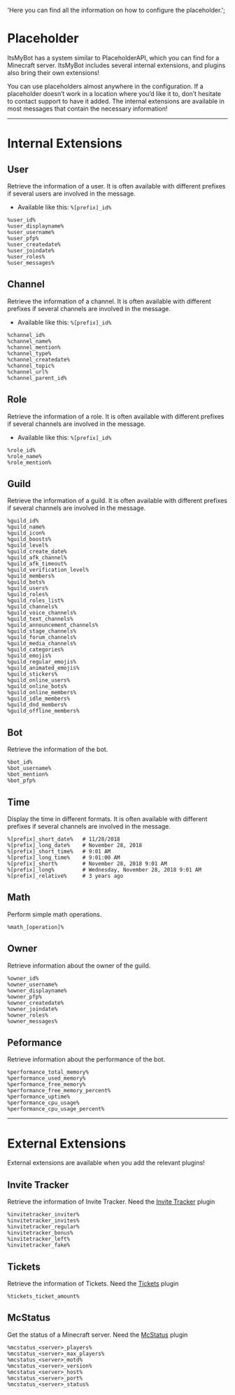   'Here you can find all the information on how to configure the placeholder.';

# Placeholder
ItsMyBot has a system similar to PlaceholderAPI, which you can find for a Minecraft server. ItsMyBot includes several internal extensions, and plugins also bring their own extensions!

You can use placeholders almost anywhere in the configuration. If a placeholder doesn’t work in a location where you’d like it to, don’t hesitate to contact support to have it added. The internal extensions are available in most messages that contain the necessary information!

--- 

# Internal Extensions

## User
Retrieve the information of a user. It is often available with different prefixes if several users are involved in the message.

- Available like this: `%[prefix]_id%`

```
%user_id%
%user_displayname%
%user_username%
%user_pfp%
%user_createdate%
%user_joindate%
%user_roles%
%user_messages%
```

## Channel
Retrieve the information of a channel. It is often available with different prefixes if several channels are involved in the message.

- Available like this: `%[prefix]_id%`

```
%channel_id%
%channel_name%
%channel_mention%
%channel_type%
%channel_createdate%
%channel_topic%
%channel_url%
%channel_parent_id%
```

## Role
Retrieve the information of a role. It is often available with different prefixes if several channels are involved in the message.

- Available like this: `%[prefix]_id%`

```
%role_id%
%role_name%
%role_mention%
```

## Guild
Retrieve the information of a guild. It is often available with different prefixes if several channels are involved in the message.

```
%guild_id%
%guild_name%
%guild_icon%
%guild_boosts%
%guild_level%
%guild_create_date%
%guild_afk_channel%
%guild_afk_timeout%
%guild_verification_level%
%guild_members%
%guild_bots%
%guild_users%
%guild_roles%
%guild_roles_list%
%guild_channels%
%guild_voice_channels%
%guild_text_channels%
%guild_announcement_channels%
%guild_stage_channels%
%guild_forum_channels%
%guild_media_channels%
%guild_categories%
%guild_emojis%
%guild_regular_emojis%
%guild_animated_emojis%
%guild_stickers%
%guild_online_users%
%guild_online_bots%
%guild_online_members%
%guild_idle_members%
%guild_dnd_members%
%guild_offline_members%
```

## Bot
Retrieve the information of the bot.

```
%bot_id%
%bot_username%
%bot_mention%
%bot_pfp%
```

## Time
Display the time in different formats. It is often available with different prefixes if several channels are involved in the message.

```
%[prefix]_short_date%   # 11/28/2018
%[prefix]_long_date%    # November 28, 2018	
%[prefix]_short_time%   # 9:01 AM	
%[prefix]_long_time%    # 9:01:00 AM	
%[prefix]_short%        # November 28, 2018 9:01 AM	
%[prefix]_long%         # Wednesday, November 28, 2018 9:01 AM	
%[prefix]_relative%     # 3 years ago	
```

## Math
Perform simple math operations.

```
%math_[operation]%
```

## Owner
Retrieve information about the owner of the guild.

```
%owner_id%
%owner_username%
%owner_displayname%
%owner_pfp%
%owner_createdate%
%owner_joindate%
%owner_roles%
%owner_messages%
```

## Peformance
Retrieve information about the performance of the bot.
```
%performance_total_memory%
%performance_used_memory%
%performance_free_memory%
%performance_free_memory_percent%
%performance_uptime%
%performance_cpu_usage%
%performance_cpu_usage_percent%
```

---

# External Extensions
External extensions are available when you add the relevant plugins!

## Invite Tracker
Retrieve the information of Invite Tracker. Need the [Invite Tracker](https://builtbybit.com/r/51993/) plugin

```
%invitetracker_inviter%
%invitetracker_invites%
%invitetracker_regular%
%invitetracker_bonus%
%invitetracker_left%
%invitetracker_fake%
```

## Tickets
Retrieve the information of Tickets.  Need the [Tickets](https://builtbybit.com/r/51625/) plugin

```
%tickets_ticket_amount%
```

## McStatus
Get the status of a Minecraft server. Need the [McStatus](https://builtbybit.com/r/31222/) plugin

```
%mcstatus_<server>_players%
%mcstatus_<server>_max_players%
%mcstatus_<server>_motd%
%mcstatus_<server>_version%
%mcstatus_<server>_host%
%mcstatus_<server>_port%
%mcstatus_<server>_status%
```
